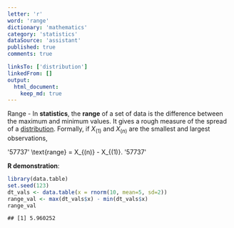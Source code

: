 ```yaml
---
letter: 'r'
word: 'range'
dictionary: 'mathematics'
category: 'statistics'
dataSource: 'assistant'
published: true
comments: true

linksTo: ['distribution']
linkedFrom: []
output:
  html_document:
    keep_md: true
---
```




<a id="range">Range</a> - In **statistics**, the **range** of a set of data is the difference between the maximum and minimum values. It gives a rough measure of the spread of a [distribution](#distribution). Formally, if $X_{(1)}$ and $X_{(n)}$ are the smallest and largest observations,

'57737'
\text{range} = X_{(n)} - X_{(1)}.
'57737'

**R demonstration**:


``` r
library(data.table)
set.seed(123)
dt_vals <- data.table(x = rnorm(10, mean=5, sd=2))
range_val <- max(dt_vals$x) - min(dt_vals$x)
range_val
```

```
## [1] 5.960252
```
